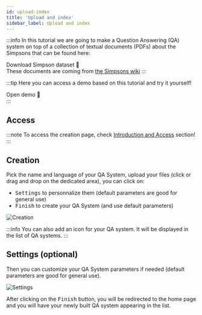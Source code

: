 ```yaml
---
id: upload-index
title: 'Upload and index'
sidebar_label: Upload and index
---
```



:::info
In this tutorial we are going to make a Question Answering (QA) system on top of a collection of textual documents (PDFs) about the Simpsons that can be found here:
<div style={{ display: 'flex', justifyContent: 'center', marginBottom: '20px' }}>
    <Link
        target="_blank"
        to='/Simpson_Family.zip'
        className="button button--primary button--lg"
        style={{ textDecoration: 'none ' }}
    >
        Download Simpson dataset 🍩
    </Link>
</div>
These documents are coming from <a href='https://simpsons.fandom.com/wiki/Category:Simpson_family'>the Simpsons wiki</a>
:::


:::tip
Here you can access a demo based on this tutorial and try it yourself!
<div style={{ display: 'flex', justifyContent: 'center', marginBottom: '20px' }}>
    <Link
        to='https://app.qanswer.ai/public-share?kb=The%20Simpson%20Family&type=text&user=demo&lang=en'
        className="button button--primary button--lg"
        style={{ textDecoration: 'none', backgroundColor: '#fff9', color: '#000', border: 'none' }}
    >
        Open demo 🍩
    </Link>
</div>
:::

## Access
:::note
To access the creation page, check [Introduction and Access](/tutorial-ui/access) section!
:::

## Creation
Pick the name and language of your QA System, upload your files (click or drag and drop on the dedicated area), you can click on:
* <kbd>Settings</kbd> to personnalize them (default parameters are good for general use)
* <kbd>Finish</kbd> to create your QA System (and use default parameters)


<Image src='/img/screenshots/tutorial-ui/document-based/creation-init.png' alt='Creation'/>

:::info
You can also add an icon for your QA system. It will be displayed in the list of QA systems.
:::

## Settings (optional)

Then you can customize your QA System parameters if needed (default parameters are good for general use).

<Image src='/img/screenshots/tutorial-ui/document-based/creation-settings.png' alt='Settings'/>

After clicking on the <kbd>Finish</kbd> button, you will be redirected to the home page and you
will have your newly built QA system appearing in the list.